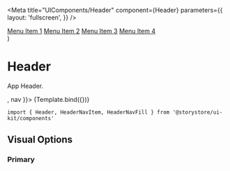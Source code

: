 

<Meta
  title="UIComponents/Header"
  component={Header}
  parameters={{
    layout: 'fullscreen',
  }}
/>


  <nav>
    <a href="#">Menu Item 1</a>
    <a href="#">Menu Item 2</a>
    <a href="#">Menu Item 3</a>
    <a href="#">Menu Item 4</a>
  </nav>
)

# Header

App Header.

<Canvas withSource="open">
  <Story name="Header" args={{ logo: <LogoIcon />, nav }}>
    {Template.bind({})}
  </Story>
</Canvas>

```
import { Header, HeaderNavItem, HeaderNavFill } from '@storystore/ui-kit/components'
```

<ArgsTable story="Header" />

## Visual Options

### Primary

<Canvas>
  <Template variant="primary" logo={<LogoIcon />} nav={nav} />
</Canvas>

### Transparent Primary

<Canvas>
  <Template variant="primary" transparent logo={<LogoIcon />} nav={nav} />
</Canvas>

### Secondary

<Canvas>
  <Template variant="secondary" logo={<LogoIcon />} nav={nav} />
</Canvas>

### Transparent Secondary

<Canvas>
  <Template variant="secondary" transparent logo={<LogoIcon />} nav={nav} />
</Canvas>

### Accent

<Canvas>
  <Template variant="accent" logo={<LogoIcon />} nav={nav} />
</Canvas>

### Transparent Accent

<Canvas>
  <Template variant="accent" transparent logo={<LogoIcon />} nav={nav} />
</Canvas>
